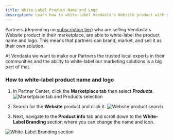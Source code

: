```yaml
---
title: White-Label Product Name and Logo
description: Learn how to white-label Vendasta's Website product with your own name and logo
---
```


Partners (depending on [subscription tier](https://www.vendasta.com/pricing/)) who are selling Vendasta's Website product in their marketplace, are able to white-label the product name and logo. This means that partners can brand, market, and sell it as their own solution.

At Vendasta we want to make our Partners the trusted local experts in their communities and the ability to white-label our marketing solutions is a big part of that.

### How to white-label product name and logo

1. In Partner Center, click the **Marketplace tab** then select **_Products_**.
   ![Marketplace tab and Products selection](/img/vendasta-products/vendasta-products-website/vendasta-products-website-general/marketplace-tab-products-4415217129239.png)

2. Search for the **Website** product and click it.
   ![Website product search](/img/vendasta-products/vendasta-products-website/vendasta-products-website-general/website-product-search-4415225699351.png)

3. Next, navigate to the **Product info** tab and scroll down to the **White-Label Branding** section where you can change the name and icon.

![White-Label Branding section](/img/vendasta-products/vendasta-products-website/vendasta-products-website-general/white-label-branding-section-4406951681815.png)